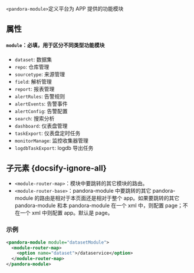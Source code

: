 `<pandora-module>`定义平台为 APP 提供的功能模块

## 属性

#### `module`：必填，用于区分不同类型功能模块

- `dataset`: 数据集
- `repo`: 仓库管理
- `sourcetype`: 来源管理
- `field`: 解析管理
- `report`: 报表管理
- `alertRules`: 告警规则
- `alertEvents`: 告警事件
- `alertConfig`: 告警配置
- `search`: 搜索分析
- `dashboard`: 仪表盘管理
- `taskExport`: 仪表盘定时任务
- `monitorManage`: 监控收集器管理
- `logdbTaskExport`: logdb 导出任务

## 子元素 {docsify-ignore-all}

- `<module-router-map>`：模块中要跳转的其它模块的路由。
- `<module-router-base>`：pandora-module 中要跳转的其它 pandora-module 的路由是相对于本页面还是相对于整个 app。如果要跳转的其它 pandora-module 和本 pandora-module 在一个 xml 中，则配置 page；不在一个 xml 中则配置 app。默认是 page。

### 示例

```xml
<pandora-module module="datasetModule">
  <module-router-map>
    <option name="dataset">/dataservice</option>
  </module-router-map>
</pandora-module>
```
